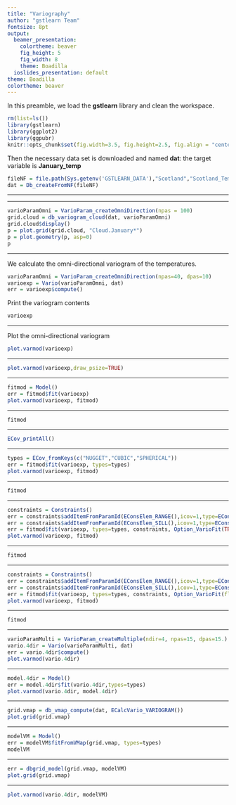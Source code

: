 ```yaml
---
title: "Variography"
author: "gstlearn Team"
fontsize: 8pt
output:
  beamer_presentation:
    colortheme: beaver
    fig_height: 5
    fig_width: 8
    theme: Boadilla
  ioslides_presentation: default
theme: Boadilla
colortheme: beaver
---
```


\frametitle{Preamble}

In this preamble, we load the **gstlearn** library and clean the workspace. 

```r
rm(list=ls())
library(gstlearn)
library(ggplot2)
library(ggpubr)
knitr::opts_chunk$set(fig.width=3.5, fig.height=2.5, fig.align = "center") 
```

Then the necessary data set is downloaded and named **dat**: the target variable is **January_temp**

```r
fileNF = file.path(Sys.getenv('GSTLEARN_DATA'),"Scotland","Scotland_Temperatures.NF")
dat = Db_createFromNF(fileNF)
```

---

\frametitle{Experimental Variograms}

\begin{itemize}

\item Data is a \alert{regionalized} variable

$$z_i = z(x_i)$$

\item The experimental variogram is a (dicrete) function:

$$\gamma(h)=\frac{1}{2N(h)}\sum_{i=1}^{N(h)}[z(x_i+h)-z(x_i)]^2$$

where $N(h)$ is the number of pairs of points distant by $h$

\end{itemize}

---

\frametitle {Variogram Cloud}


```r
varioParamOmni = VarioParam_createOmniDirection(npas = 100)
grid.cloud = db_variogram_cloud(dat, varioParamOmni)
grid.cloud$display()
p = plot.grid(grid.cloud, "Cloud.January*")
p = plot.geometry(p, asp=0)
p
```

---

\frametitle {Experimental Variogram}

We calculate the omni-directional variogram of the temperatures.

```r
varioParamOmni = VarioParam_createOmniDirection(npas=40, dpas=10)
varioexp = Vario(varioParamOmni, dat)
err = varioexp$compute()
```


Print the variogram contents
```r
varioexp
```

---

\frametitle {Experimental Variogram}

Plot the omni-directional variogram

```r
plot.varmod(varioexp)
```

---

\frametitle {Experimental Variogram}

```r
plot.varmod(varioexp,draw_psize=TRUE)
```

---

\frametitle {Automatic Model Fitting}

```r
fitmod = Model()
err = fitmod$fit(varioexp)
plot.varmod(varioexp, fitmod)
```

---

\frametitle {Automatic Model Fitting}

```r
fitmod
```

---

\frametitle {List of Basic structures}

```r
ECov_printAll()
```

---

\frametitle {Automatic Fitting (with given basic structures)}

```r
types = ECov_fromKeys(c("NUGGET","CUBIC","SPHERICAL"))
err = fitmod$fit(varioexp, types=types)
plot.varmod(varioexp, fitmod)
```

---

\frametitle {Automatic Fitting (with given basic structures)}

```r
fitmod
```

---

\frametitle{Model Fitting with Inequality constraints}

```r
constraints = Constraints()
err = constraints$addItemFromParamId(EConsElem_RANGE(),icov=1,type=EConsType_UPPER(),value=20.)
err = constraints$addItemFromParamId(EConsElem_SILL(),icov=1,type=EConsType_LOWER(),value=0.03)
err = fitmod$fit(varioexp, types=types, constraints, Option_VarioFit(TRUE))
plot.varmod(varioexp, fitmod)
```

---

\frametitle{Model Fitting with Inequality constraints}

```r
fitmod
```

---

\frametitle{Model Fitting with Equality constraints}

```r
constraints = Constraints()
err = constraints$addItemFromParamId(EConsElem_RANGE(),icov=1,type=EConsType_EQUAL(),value=1000.)
err = constraints$addItemFromParamId(EConsElem_SILL(),icov=1,type=EConsType_EQUAL(),value=0.4)
err = fitmod$fit(varioexp, types=types, constraints, Option_VarioFit(flag_noreduce=TRUE))
plot.varmod(varioexp, fitmod)
```

---

\frametitle{Model Fitting with Equality constraints}

```r
fitmod
```

---

\frametitle{Directional Variograms}

```r
varioParamMulti = VarioParam_createMultiple(ndir=4, npas=15, dpas=15.)
vario.4dir = Vario(varioParamMulti, dat)
err = vario.4dir$compute()
plot.varmod(vario.4dir)
```

---

\frametitle{Directional Variograms}

```r
model.4dir = Model()
err = model.4dir$fit(vario.4dir,types=types)
plot.varmod(vario.4dir, model.4dir)
```

---

\frametitle{Calculating Variogram Map}

```r
grid.vmap = db_vmap_compute(dat, ECalcVario_VARIOGRAM())
plot.grid(grid.vmap)
```

---

\frametitle{Automatic Model Fitting from Variogram Map}

```r
modelVM = Model()
err = modelVM$fitFromVMap(grid.vmap, types=types)
modelVM
```

---

\frametitle{Automatic Model Fitting from Variogram Map}

```r
err = dbgrid_model(grid.vmap, modelVM)
plot.grid(grid.vmap)
```

---

\frametitle{Compare Directional Variograms and Variogram Map}


```r
plot.varmod(vario.4dir, modelVM)
```

